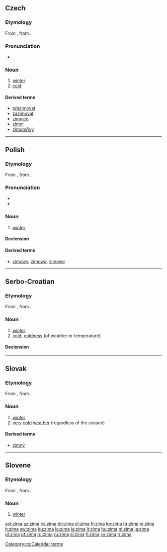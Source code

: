 ==Czech==

===Etymology===
From {{proto|Slavic|zima|lang=cs}}, from {{proto|Indo-European|ǵʰeymeh₂|lang=cs}}.

===Pronunciation===
* {{audio|Cs-zima.ogg|audio}}

===Noun===
{{cs-noun|g=f}}

# [[winter]]
# [[cold]]

====Derived terms====
* [[přezimovat]]
* [[zazimovat]]
* [[zimnice]] {{f}}
* [[zimní]]
* [[zimomřivý]] {{m}}

[[Category:cs:Calendar terms]]

----

==Polish==

===Etymology===
From {{proto|Slavic|zima|lang=pl}}, from {{proto|Indo-European|ǵʰeymeh₂|lang=pl}}.

===Pronunciation===
* {{IPA|[ˈʑima]|lang=pl}}
* {{audio|pl-zima.ogg|audio}}

===Noun===
{{infl|pl|noun|g=f}}

# [[winter]]

====Declension====
{{pl-decl-noun
|zima|zimy
|zimy|zim
|zimie|zimom
|zimę|zimy
|zimą|zimami
|zimie|zimach
|zimo|zimy
}}

====Derived terms====
* [[zimowy]], [[zimowa]], [[zimowe]]

----

==Serbo-Croatian==

===Etymology===
From {{proto|Slavic|zima|lang=sh}}, from {{proto|Indo-European|ǵʰeymeh₂|lang=sh}}.

===Noun===
{{sh-noun|g=f|head=zíma|r|зима|зи́ма}}

# [[winter]]
# [[cold]], [[coldness]] (of weather or temperature)

====Declension====
{{sh-decl-noun
|zima|zime
|zime|zima
|zimi|zimama
|zimu|zime
|zimo|zime
|zimi|zimama
|zimom|zimama
}}

----

==Slovak==

===Etymology===
From {{proto|Slavic|zima|lang=sk}}, from {{proto|Indo-European|ǵʰeymeh₂|lang=sk}}.

===Noun===
{{infl|sk|noun|g=f|plural|zimy}}

# [[winter]]
# [[very]] [[cold]] [[weather]] (regardless of the season)

====Derived terms====
* [[zimný]]

----

==Slovene==

===Etymology===
From {{proto|Slavic|zima|lang=sl}}, from {{proto|Indo-European|ǵʰeymeh₂|lang=sl}}.

===Noun===
{{sl-noun|f|zime|dual=zimi}}

# [[winter]]

[[ast:zima]]
[[az:zima]]
[[cs:zima]]
[[de:zima]]
[[el:zima]]
[[fr:zima]]
[[ko:zima]]
[[hr:zima]]
[[io:zima]]
[[it:zima]]
[[sw:zima]]
[[ku:zima]]
[[lo:zima]]
[[la:zima]]
[[lt:zima]]
[[hu:zima]]
[[nl:zima]]
[[ja:zima]]
[[pl:zima]]
[[pt:zima]]
[[ro:zima]]
[[ru:zima]]
[[sl:zima]]
[[fi:zima]]
[[sv:zima]]
[[tr:zima]]